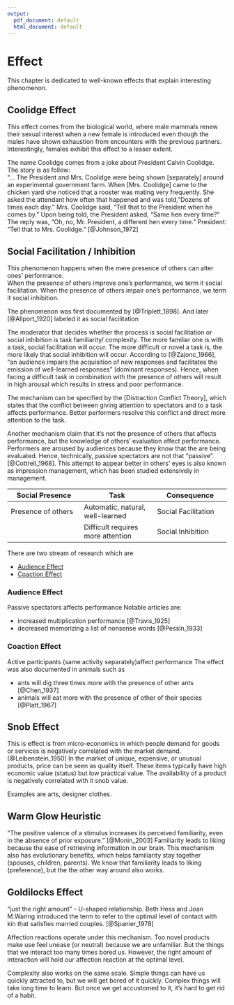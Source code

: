 ```yaml
---
output:
  pdf_document: default
  html_document: default
---
```

# Effect

This chapter is dedicated to well-known effects that explain interesting phenomenon. 

## Coolidge Effect
This effect comes from the biological world, where male mammals renew their sexual interest when a new female is introduced even though the males have shown exhaustion from encounters with the previous partners. Interestingly, females exhibit this effect to a lesser extent.  

The name Coolidge comes from a joke about President Calvin Coolidge. The story is as follow:  
"... The President and Mrs. Coolidge were being shown [separately] around an experimental government farm. When [Mrs. Coolidge] came to the chicken yard she noticed that a rooster was mating very frequently. She asked the attendant how often that happened and was told, "Dozens of times each day." Mrs. Coolidge said, "Tell that to the President when he comes by." Upon being told, the President asked, "Same hen every time?" The reply was, "Oh, no, Mr. President, a different hen every time." President: "Tell that to Mrs. Coolidge." [@Johnson_1972]

## Social Facilitation / Inhibition

This phenomenon happens when the mere presence of others can alter ones' performance.  
When the presence of others improve one's performance, we term it social facilitation.
When the presence of others impair one's performance, we term it social inhibition.

The phenomenon was first documented by [@Triplett_1898]. And later [@Allport_1920] labeled it as social facilitation

The moderator that decides whether the process is social facilitation or social inhibition is task familiarity/ complexity. The more familiar one is with a task, social facilitation will occur. The more difficult or novel a task is, the more likely that social inhibition will occur. According to [@Zajonc_1966], "an audience impairs the acquisition of new responses and facilitates the emission of well-learned responses" (dominant responses). Hence, when facing a difficult task in combination with the presence of others will result in high arousal which results in stress and poor performance. 

The mechanism can be specified by the [Distraction Conflict Theory], which states that the conflict between giving attention to spectators and to a task affects performance. Better performers resolve this conflict and direct more attention to the task.

Another mechanism claim that it's not the presence of others that affects performance, but the knowledge of others' evaluation affect performance. Performers are aroused by audiences because they know that the are being evaluated. Hence, technically, passive spectators are not that "passive". [@Cottrell_1968]. This attempt to appear better in others' eyes is also known as impression management, which has been studied extensively in management.


|Social Presence | Task | Consequence|
|---|---|---|
|Presence of others |Automatic, natural, well-learned|Social Facilitation|
||Difficult requires more attention|Social Inhibition|


There are two stream of research which are   

 * [Audience Effect]  
 * [Coaction Effect]  

### Audience Effect
Passive spectators affects performance
Notable articles are:  

 * increased multiplication performance [@Travis_1925]
 * decreased memorizing a list of nonsense words [@Pessin_1933]

### Coaction Effect
Active participants (same activity separately)affect performance 
The effect was also documented in animals such as  

 * ants will dig three times more with the presence of other ants  [@Chen_1937]
 * animals will eat more with the presence of other of their species  [@Platt_1967]
 
 
## Snob Effect
This is effect is from micro-economics in which people demand for goods or services is negatively correlated with the market demand.  [@Leibenstein_1950]
In the market of unique, expensive, or unusual products, price can be seen as quality itself. These items typically have high economic value (status) but low practical value. The availability of a product is negatively correlated with it snob value. 

Examples are arts, designer clothes. 


## Warm Glow Heuristic
"The positive valence of a stimulus increases its perceived familiarity, even in the absence of prior exposure." [@Monin_2003]
Familiarity leads to liking because the ease of retrieving information in our brain. This mechanism also has evolutionary benefits, which helps familiarity stay together (spouses, children, parents). 
We know that familiarity leads to liking (preference), but the the other way around also works.

## Goldilocks Effect
"just the right amount" - U-shaped relationship. Beth Hess and Joan M.Waring introduced the term to refer to the optimal level of contact with kin that satisfies married couples. [@Spanier_1978] 

Affection reactions operate under this mechanism. Too novel products make use feel unease (or neutral) because we are unfamiliar. But the things that we interact too many times bored us. However, the right amount of interaction will hold our affection reaction at the optimal level.

Complexity also works on the same scale. Simple things can have us quickly attracted to, but we will get bored of it quickly. 
Complex things will take long time to learn. But once we get accustomed to it, it's hard to get rid of a habit.

